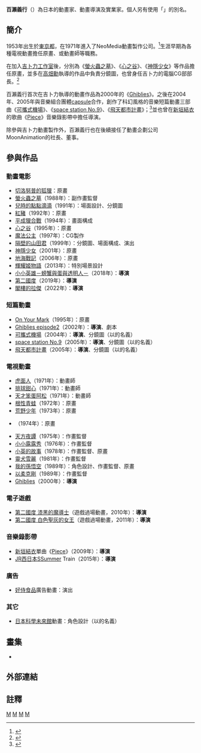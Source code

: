{{noteTA
|G1=Ghibli
|1=zh-tw:小英的故事; zh-hk:小英的故事; zh-cn:佩琳物语
}}
{{藝人
|姓名 = 百瀨義行
|類型 = 導演
|羅馬拼音 = Momose Yoshiyuki
|其他藝名 = {{lang|ja|百瀬ヨシユキ}}
|國籍 = {{flagicon|JPN}}
|民族 =
|籍貫 = [[東京都|東京都]]
|出生日期 =  {{birth date and age|1953|11|29}}
|出生地點 = 
|逝世日期 =
|逝世地點 =
|職業 = 動畫導演
|教育程度 = 
|獎項 = 
|IMDb = 1077423
|代表作 = 《[[Ghiblies|Ghiblies]]》<br>《[[Ghiblies_episode2|Ghiblies episode2]]》<br>《[[可攜式機場|可攜式機場]]》<br>《[[space_station_No.9|space station No.9]]》<br>《[[飛天都市計畫|飛天都市計畫]]》
}}
{{japanese|japanese=百瀬義行|kana=ももせ よしゆき|romaji=Momose Yoshiyuki}}

'''百瀨義行'''（{{bd|1953年|11月29日|catIdx=M}}）為日本的動畫家、動畫導演及實業家。個人另有使用「{{lang|ja|百瀬ヨシユキ}}」的別名。

== 簡介 ==
1953年出生於[[東京都|東京都]]，在1971年進入了NeoMedia動畫製作公司。<ref>{{cite book |title={{lang|ja|おもひでぽろぽろ ロマンアルバム}}|year=1991 |publisher=[[德間書店|德間書店]]|isbn=4-19-720159-1|page=123頁}}</ref>生涯早期為各種電視動畫擔任原畫、或動畫師等職務。

在加入[[吉卜力工作室|吉卜力工作室]]後，分別為《[[螢火蟲之墓#動畫版|螢火蟲之墓]]》、《[[心之谷|心之谷]]》、《[[神隱少女|神隱少女]]》等作品擔任原畫，並多在[[高畑勳|高畑勳]]執導的作品中負責分鏡圖，也曾身任吉卜力的電腦CG部部長。<ref>{{cite book |title={{lang|ja|ホーホケキョとなりの山田くん ロマンアルバム}}|year=1999 |publisher=[[德間書店|德間書店]]|isbn=4-19-720088-9|page=68頁}}</ref>

百瀨義行首次在吉卜力執導的動畫作品為2000年的《[[Ghiblies|Ghiblies]]》。之後在2004年、2005年與音樂組合團體[[capsule|capsule]]合作，創作了科幻風格的音樂短篇動畫三部曲《[[可攜式機場|可攜式機場]]》、《[[space_station_No.9|space station No.9]]》、《[[飛天都市計畫|飛天都市計畫]]》；<ref>{{cite book |title=DVD{{lang|ja|ジブリがいっぱいSPECIALショートショート}}手冊|year=1999 |publisher=[[吉卜力工作室|吉卜力工作室]]|isbn=|page=28頁}}</ref>並也曾在[[新垣結衣|新垣結衣]]的歌曲《[[Piece_(新垣結衣單曲)|Piece]]》音樂錄影帶中擔任導演。

除參與吉卜力動畫製作外，百瀨義行也在後續接任了動畫企劃公司MoonAnimation的社長、董事。

== 參與作品 ==
=== 動畫電影 ===
*[[切洛努普的狐狸|切洛努普的狐狸]]：原畫
*[[螢火蟲之墓#動畫版|螢火蟲之墓]]（1988年）：副作畫監督
*[[兒時的點點滴滴|兒時的點點滴滴]]（1991年）：場面設計、分鏡圖
*[[紅豬|紅豬]]（1992年）：原畫
*[[平成狸合戰|平成狸合戰]]（1994年）：畫面構成
*[[心之谷|心之谷]]（1995年）：原畫
*[[魔法公主|魔法公主]]（1997年）：CG製作
*[[隔壁的山田君|隔壁的山田君]]（1999年）：分鏡圖、場面構成、演出
*[[神隱少女|神隱少女]]（2001年）：原畫
*[[地海戰記|地海戰記]]（2006年）：原畫
*[[輝耀姬物語|輝耀姬物語]]（2013年）：特別場景設計
*[[小小英雄－螃蟹與蛋與透明人－|小小英雄－螃蟹與蛋與透明人－]]（2018年）：'''導演'''
*[[第二國度_(動畫電影)|第二國度]]（2019年）：'''導演'''
*[[閣樓的拉傑|閣樓的拉傑]]（2022年）：'''導演'''

=== 短篇動畫 ===
*[[On_Your_Mark|On Your Mark]]（1995年）：原畫
*[[Ghiblies_episode2|Ghiblies episode2]]（2002年）：'''導演'''、劇本
*[[可攜式機場|可攜式機場]]（2004年）：'''導演'''、分鏡圖（以{{lang|ja|百瀬ヨシユキ}}的名義）
*[[space_station_No.9|space station No.9]]（2005年）：'''導演'''、分鏡圖（以{{lang|ja|百瀬ヨシユキ}}的名義）
*[[飛天都市計畫|飛天都市計畫]]（2005年）：'''導演'''、分鏡圖（以{{lang|ja|百瀬ヨシユキ}}的名義）

=== 電視動畫 ===
*[[虎面人|虎面人]]（1971年）：動畫師
*[[排球甜心|排球甜心]]（1971年）：動畫師
*[[天才笨蛋阿松|天才笨蛋阿松]]（1971年）：動畫師
*[[根性青蛙|根性青蛙]]（1972年）：原畫
*[[荒野少年|荒野少年]]（1973年）：原畫
*{{lang|ja|ギャートルズ}}（1974年）：原畫
*[[天方夜譚_(電視動畫)|天方夜譚]]（1975年）：作畫監督
*[[小小露露秀|小小露露秀]]（1976年）：作畫監督
*[[小英的故事|小英的故事]]（1978年）：作畫監督、原畫
*[[靈犬雪麗|靈犬雪麗]]（1981年）：作畫監督
*[[我的孫悟空|我的孫悟空]]（1989年）：角色設計、作畫監督、原畫
*[[以柔克剛#動畫版#電視動畫|以柔克剛]]（1989年）：作畫監督
*[[Ghiblies|Ghiblies]]（2000年）：'''導演'''

=== 電子遊戲 ===
*[[第二國度#作品#第二國度_漆黑的魔導士|第二國度 漆黑的魔導士]]（遊戲過場動畫，2010年）：'''導演'''
*[[第二國度#作品#第二國度_白色聖灰的女王|第二國度 白色聖灰的女王]]（遊戲過場動畫，2011年）：'''導演'''

=== 音樂錄影帶 ===
*[[新垣結衣|新垣結衣]]單曲《[[Piece_(新垣結衣單曲)|Piece]]》（2009年）：'''導演'''
*[[JR西日本|JR西日本]]SSummer Train（2015年）：'''導演'''

=== 廣告 ===
*[[好侍食品|好侍食品]]廣告動畫{{nihongo|《回家吃飯吧》|おうちで食べよう|夏季篇、冬季篇，2004年}}：演出

=== 其它 ===
*[[日本科學未來館|日本科學未來館]]動畫{{nihongo|《宇宙電梯 科學者夢寐的未來》|宇宙エレベータ ～科学者の夢みる未来～|2007年}}：角色設計（以{{lang|ja|百瀬ヨシユキ}}的名義）

== 畫集 ==
*{{nihongo|百瀨義行 Studio Ghibli Works|百瀬義行 スタジオジブリワークス|2011年}}

== 外部連結 ==

== 註釋 ==
{{reflist}}

{{吉卜力工作室}}

{{DEFAULTSORT:Momose Yoshiyuki}}

[[Category:日本動畫導演|M]]
[[Category:日本動畫師|M]]
[[Category:吉卜力工作室人物|M]]
[[Category:東京都出身人物|M]]